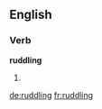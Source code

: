 ==English==

===Verb===
'''ruddling'''

# {{present participle of|ruddle}}

[[de:ruddling]]
[[fr:ruddling]]